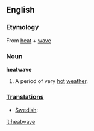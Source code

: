 ==English==
===Etymology===
{{wikipedia}}
From [[heat]] + [[wave]]

===Noun===
'''heatwave'''
#A period of very [[hot]] [[weather]].

===[[Translation]]s===

*[[Swedish]]:

[[it:heatwave]]